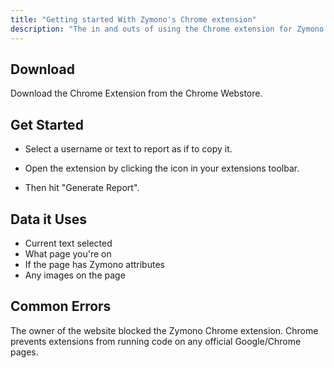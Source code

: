 ```yaml
---
title: "Getting started With Zymono's Chrome extension"
description: "The in and outs of using the Chrome extension for Zymono."
---
```


## Download

<Card title="Download" icon="download" iconType="duotone" href="[https://zymono.com/extensions/report](https://chrome.google.com/webstore/detail/zymono/ddginjhkpdpojholgimhmfpajnmnlmmp)">
  Download the Chrome Extension from the Chrome Webstore.
</Card>

## Get Started

- Select a username or text to report as if to copy it.

- Open the extension by clicking the icon in your extensions toolbar.

- Then hit "Generate Report".

## Data it Uses

- Current text selected
- What page you're on
- If the page has Zymono attributes
- Any images on the page

## Common Errors

<AccordionGroup>
  <Accordion title="This website's owner has requested to block Zymono.">
    The owner of the website blocked the Zymono Chrome extension.
  </Accordion>
  
  <Accordion title="Cannot audit a report on chrome:// pages.">
    Chrome prevents extensions from running code on any official Google/Chrome pages.
  </Accordion>
</AccordionGroup>
